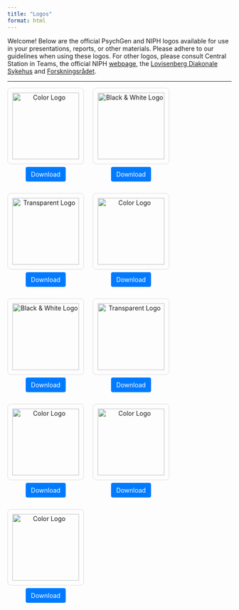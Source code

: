 ```yaml
---
title: "Logos"
format: html
---
```


Welcome! Below are the official PsychGen and NIPH logos available for use in your presentations, reports, or other materials. Please adhere to our guidelines when using these logos. For other logos, please consult Central Station in Teams, the official NIPH [webpage](https://www.fhi.no/om/fhi/visuell-profil/innhold/logo/), the [Lovisenberg Diakonale Sykehus](https://www.lovisenbergsykehus.no/mer-om-oss/logo-og-grafisk-profil/) and [Forskningsrådet](https://identitet.forskningsradet.no/verktoykasse/logo).

---

<div style="display: flex; flex-wrap: wrap; gap: 20px; justify-content: left;">

<!-- Logo 1: long white -->
<div style="text-align: center;">
  <img src="logos/PsychGen_English_long_white.png" alt="Color Logo" style="width: 150px; height: auto; border: 1px solid #ddd; padding: 10px; border-radius: 8px;">
  <p><a href="logos/PsychGen_English_long_white.png" download style="text-decoration: none; color: white; background-color: #007bff; padding: 8px 12px; border-radius: 4px;">Download</a></p>
</div>

<!-- Logo 2: long transparent -->
<div style="text-align: center;">
  <img src="logos/PsychGen_English_longform_transparent.png" alt="Black & White Logo" style="width: 150px; height: auto; border: 1px solid #ddd; padding: 10px; border-radius: 8px;">
  <p><a href="logos/PsychGen_English_longform_transparent.png" download style="text-decoration: none; color: white; background-color: #007bff; padding: 8px 12px; border-radius: 4px;">Download</a></p>
</div>

<!-- Logo 3: short transparent -->
<div style="text-align: center;">
  <img src="logos/PsychGen_English_short_transparent.png" alt="Transparent Logo" style="width: 150px; height: auto; border: 1px solid #ddd; padding: 10px; border-radius: 8px;">
  <p><a href="logos/PsychGen_English_short_transparent.png" download style="text-decoration: none; color: white; background-color: #007bff; padding: 8px 12px; border-radius: 4px;">Download</a></p>
</div>

<!-- Logo 4: short white -->
<div style="text-align: center;">
  <img src="logos/PsychGen_English_short_white.png" alt="Color Logo" style="width: 150px; height: auto; border: 1px solid #ddd; padding: 10px; border-radius: 8px;">
  <p><a href="logos/PsychGen_English_short_white.png" download style="text-decoration: none; color: white; background-color: #007bff; padding: 8px 12px; border-radius: 4px;">Download</a></p>
</div>

<!-- Logo 5: norwegian long transparent-->
<div style="text-align: center;">
  <img src="logos/PsychGen_Norwegian_long_transparent.png" alt="Black & White Logo" style="width: 150px; height: auto; border: 1px solid #ddd; padding: 10px; border-radius: 8px;">
  <p><a href="logos/PsychGen_Norwegian_long_transparent.png" download style="text-decoration: none; color: white; background-color: #007bff; padding: 8px 12px; border-radius: 4px;">Download</a></p>
</div>

<!-- Logo 6: norwegian long white -->
<div style="text-align: center;">
  <img src="logos/PsychGen_Norwegian_long_white.png" alt="Transparent Logo" style="width: 150px; height: auto; border: 1px solid #ddd; padding: 10px; border-radius: 8px;">
  <p><a href="logos/PsychGen_Norwegian_long_white.png" download style="text-decoration: none; color: white; background-color: #007bff; padding: 8px 12px; border-radius: 4px;">Download</a></p>
</div>


<!-- Logo 7: moba -->
<div style="text-align: center;">
  <img src="logos/moba.png" alt="Color Logo" style="width: 150px; height: auto; border: 1px solid #ddd; padding: 10px; border-radius: 8px;">
  <p><a href="logos/moba.png" download style="text-decoration: none; color: white; background-color: #007bff; padding: 8px 12px; border-radius: 4px;">Download</a></p>
</div>

<!-- Logo 8: fhi -->
<div style="text-align: center;">
  <img src="logos/fhi_logo.png" alt="Color Logo" style="width: 150px; height: auto; border: 1px solid #ddd; padding: 10px; border-radius: 8px;">
  <p><a href="logos/fhi_logo.png" download style="text-decoration: none; color: white; background-color: #007bff; padding: 8px 12px; border-radius: 4px;">Download</a></p>
</div>


<!-- Logo 9: helse sør øst -->
<div style="text-align: center;">
  <img src="logos/helseso.png" alt="Color Logo" style="width: 150px; height: auto; border: 1px solid #ddd; padding: 10px; border-radius: 8px;">
  <p><a href="logos/helseso.png" download style="text-decoration: none; color: white; background-color: #007bff; padding: 8px 12px; border-radius: 4px;">Download</a></p>
</div>

</div>

